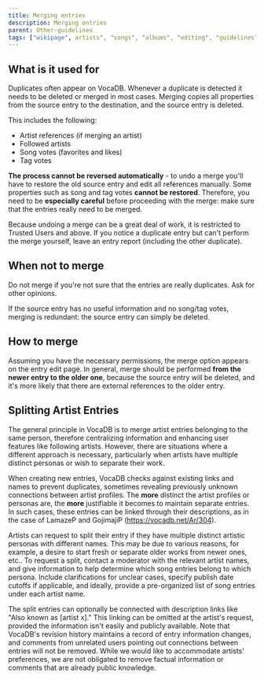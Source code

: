 ---
title: Merging entries
description: Merging entries
parent: Other-guidelines
tags: ["wikipage", artists", "songs", "albums", "editing", "guidelines", "moderation", "merging entries", "splitting entries", "documentation", "vocadb"]
---

## What is it used for

Duplicates often appear on VocaDB. Whenever a duplicate is detected it needs to be deleted or merged in most cases. Merging copies all properties from the source entry to the destination, and the source entry is deleted. 

This includes the following:
* Artist references (if merging an artist)
* Followed artists
* Song votes (favorites and likes)
* Tag votes

**The process cannot be reversed automatically** - to undo a merge you'll have to restore the old source entry and edit all references manually. Some properties such as song and tag votes **cannot be restored**. Therefore, you need to be **especially careful** before proceeding with the merge: make sure that the entries really need to be merged.

Because undoing a merge can be a great deal of work, it is restricted to Trusted Users and above. If you notice a duplicate entry but can't perform the merge yourself, leave an entry report (including the other duplicate).

## When not to merge

Do not merge if you're not sure that the entries are really duplicates. Ask for other opinions.

If the source entry has no useful information and no song/tag votes, merging is redundant: the source entry can simply be deleted.

## How to merge

Assuming you have the necessary permissions, the merge option appears on the entry edit page. In general, merge should be performed **from the newer entry to the older one**, because the source entry will be deleted, and it's more likely that there are external references to the older entry.

## Splitting Artist Entries

The general principle in VocaDB is to merge artist entries belonging to the same person, therefore centralizing information and enhancing user features like following artists. However, there are situations where a different approach is necessary, particularly when artists have multiple distinct personas or wish to separate their work. 

When creating new entries, VocaDB checks against existing links and names to prevent duplicates, sometimes revealing previously unknown connections between artist profiles. The **more** distinct the artist profiles or personas are, the **more** justifiable it becomes to maintain separate entries. In such cases, these entries can be linked through their descriptions, as in the case of LamazeP and GojimajiP (https://vocadb.net/Ar/304).

Artists can request to split their entry if they have multiple distinct artistic personas with different names. This may be due to various reasons, for example, a desire to start fresh or separate older works from newer ones, etc.. To request a split, contact a moderator with the relevant artist names, and give information to help determine which song entries belong to which persona. Include clarifications for unclear cases, specify publish date cutoffs if applicable, and ideally, provide a pre-organized list of song entries under each artist name.

The split entries can optionally be connected with description links like "Also known as [artist x]." This linking can be omitted at the artist's request, provided the information isn't easily and publicly available. Note that VocaDB's revision history maintains a record of entry information changes, and comments from unrelated users pointing out connections between entries will not be removed. While we would like to accommodate artists' preferences, we are not obligated to remove factual information or comments that are already public knowledge. 